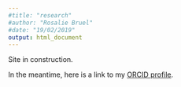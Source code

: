 ```yaml
---
#title: "research"
#author: "Rosalie Bruel"
#date: "19/02/2019"
output: html_document
---
```


\n
Site in construction.

In the meantime, here is a link to my [ORCID profile](https://orcid.org/0000-0001-8351-7539).
